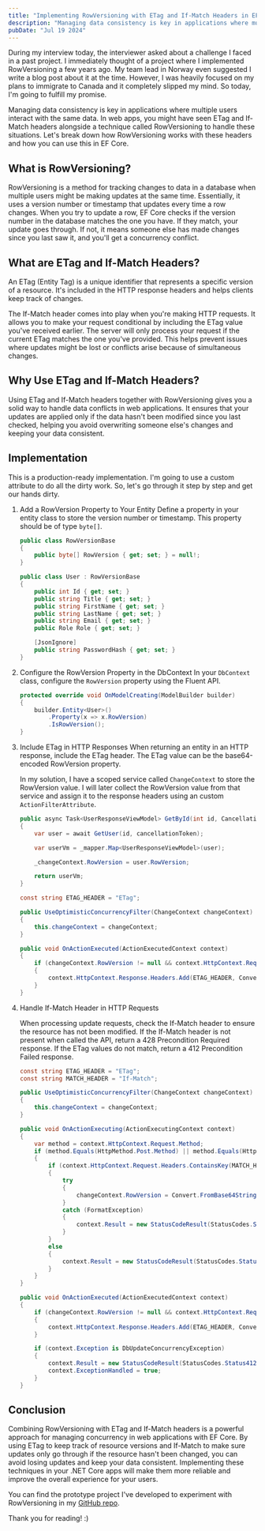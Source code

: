 ```yaml
---
title: "Implementing RowVersioning with ETag and If-Match Headers in EF Core"
description: "Managing data consistency is key in applications where multiple users interact with the same data. In web apps, you might have seen ETag and If-Match headers alongside a technique called RowVersioning to handle these situations..."
pubDate: "Jul 19 2024"
---
```


During my interview today, the interviewer asked about a challenge I faced in a past project. I immediately thought of a project where I implemented RowVersioning a few years ago. 
My team lead in Norway even suggested I write a blog post about it at the time. However, I was heavily focused on my plans to immigrate to Canada and it completely slipped my mind. 
So today, I'm going to fulfill my promise.

Managing data consistency is key in applications where multiple users interact with the same data. 
In web apps, you might have seen ETag and If-Match headers alongside a technique called RowVersioning to handle these situations. 
Let's break down how RowVersioning works with these headers and how you can use this in EF Core.

## What is RowVersioning?

RowVersioning is a method for tracking changes to data in a database when multiple users might be making updates at the same time. 
Essentially, it uses a version number or timestamp that updates every time a row changes. 
When you try to update a row, EF Core checks if the version number in the database matches the one you have. 
If they match, your update goes through. If not, it means someone else has made changes since you last saw it, and you'll get a concurrency conflict.


## What are ETag and If-Match Headers?

An ETag (Entity Tag) is a unique identifier that represents a specific version of a resource. 
It's included in the HTTP response headers and helps clients keep track of changes.

The If-Match header comes into play when you're making HTTP requests. 
It allows you to make your request conditional by including the ETag value you've received earlier. 
The server will only process your request if the current ETag matches the one you've provided. 
This helps prevent issues where updates might be lost or conflicts arise because of simultaneous changes.

## Why Use ETag and If-Match Headers?

Using ETag and If-Match headers together with RowVersioning gives you a solid way to handle data conflicts in web applications. 
It ensures that your updates are applied only if the data hasn't been modified since you last checked, helping you avoid overwriting someone else's changes and keeping your data consistent.

## Implementation

This is a production-ready implementation. I'm going to use a custom attribute to do all the dirty work. So, let's go through it step by step and get our hands dirty.

1. Add a RowVersion Property to Your Entity
    Define a property in your entity class to store the version number or timestamp. This property should be of type `byte[]`.

    ```cs
    public class RowVersionBase
    {
        public byte[] RowVersion { get; set; } = null!;
    }

    public class User : RowVersionBase
    {
        public int Id { get; set; }
        public string Title { get; set; }
        public string FirstName { get; set; }
        public string LastName { get; set; }
        public string Email { get; set; }
        public Role Role { get; set; }

        [JsonIgnore]
        public string PasswordHash { get; set; }
    }
    ```
2. Configure the RowVersion Property in the DbContext
    In your `DbContext` class, configure the `RowVersion` property using the Fluent API.

    ```cs
    protected override void OnModelCreating(ModelBuilder builder)
    {
        builder.Entity<User>()
            .Property(x => x.RowVersion)
            .IsRowVersion();
    }
    ```
3. Include ETag in HTTP Responses
    When returning an entity in an HTTP response, include the ETag header. The ETag value can be the base64-encoded RowVersion property.

    In my solution, I have a scoped service called `ChangeContext` to store the RowVersion value. 
    I will later collect the RowVersion value from that service and assign it to the response headers using an custom `ActionFilterAttribute`. 

    ```cs title="UserService.cs" {7}
    public async Task<UserResponseViewModel> GetById(int id, CancellationToken cancellationToken)
    {
        var user = await GetUser(id, cancellationToken);

        var userVm = _mapper.Map<UserResponseViewModel>(user);

        _changeContext.RowVersion = user.RowVersion;

        return userVm;
    }
    ```
 
    ```cs  title="UseOptimisticConcurrencyAttribute.cs" {12}
    const string ETAG_HEADER = "ETag";

    public UseOptimisticConcurrencyFilter(ChangeContext changeContext)
    {
        this.changeContext = changeContext;
    }

    public void OnActionExecuted(ActionExecutedContext context)
    {
        if (changeContext.RowVersion != null && context.HttpContext.Request.Method.Equals(HttpMethod.Get.Method))
        {
            context.HttpContext.Response.Headers.Add(ETAG_HEADER, Convert.ToBase64String(changeContext.RowVersion));
        }
    }
    ```

4. Handle If-Match Header in HTTP Requests

    When processing update requests, check the If-Match header to ensure the resource has not been modified. 
    If the If-Match header is not present when called the API, return a 428 Precondition Required response.
    If the ETag values do not match, return a 412 Precondition Failed response.

    
    ```cs title="UseOptimisticConcurrencyAttribute.cs" ins={2, 9-30, 39-43}
    const string ETAG_HEADER = "ETag";
    const string MATCH_HEADER = "If-Match";

    public UseOptimisticConcurrencyFilter(ChangeContext changeContext)
    {
        this.changeContext = changeContext;
    }

    public void OnActionExecuting(ActionExecutingContext context)
    {
        var method = context.HttpContext.Request.Method;
        if (method.Equals(HttpMethod.Post.Method) || method.Equals(HttpMethod.Put.Method))
        {
            if (context.HttpContext.Request.Headers.ContainsKey(MATCH_HEADER))
            {
                try
                {
                    changeContext.RowVersion = Convert.FromBase64String(context.HttpContext.Request.Headers[MATCH_HEADER]);
                }
                catch (FormatException)
                {
                    context.Result = new StatusCodeResult(StatusCodes.Status428PreconditionRequired);
                }
            }
            else
            {
                context.Result = new StatusCodeResult(StatusCodes.Status428PreconditionRequired);
            }
        }
    }
    
    public void OnActionExecuted(ActionExecutedContext context)
    {
        if (changeContext.RowVersion != null && context.HttpContext.Request.Method.Equals(HttpMethod.Get.Method))
        {
            context.HttpContext.Response.Headers.Add(ETAG_HEADER, Convert.ToBase64String(changeContext.RowVersion));
        }

        if (context.Exception is DbUpdateConcurrencyException)
        {
            context.Result = new StatusCodeResult(StatusCodes.Status412PreconditionFailed);
            context.ExceptionHandled = true;
        }
    }
    ```


## Conclusion

Combining RowVersioning with ETag and If-Match headers is a powerful approach for managing concurrency in web applications with EF Core.
By using ETag to keep track of resource versions and If-Match to make sure updates only go through if the resource hasn't been changed, you can avoid losing updates and keep your data consistent. 
Implementing these techniques in your .NET Core apps will make them more reliable and improve the overall experience for your users.

You can find the prototype project I've developed to  experiment with RowVersioning in my [GitHub repo](https://github.com/LasithaPrabodha/concurrency-handling/).

Thank you for reading! :) 
